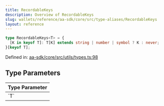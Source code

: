 ```yaml
---
title: RecordableKeys
description: Overview of RecordableKeys
slug: wallets/reference/aa-sdk/core/src/type-aliases/RecordableKeys
layout: reference
---
```


```ts
type RecordableKeys<T> = {
  [K in keyof T]: T[K] extends string | number | symbol ? K : never;
}[keyof T];
```

Defined in: [aa-sdk/core/src/utils/types.ts:98](https://github.com/alchemyplatform/aa-sdk/blob/5b9429f0f16dcd4ff822527b8de589e19e88faa7/aa-sdk/core/src/utils/types.ts#L98)

## Type Parameters

<table>
  <thead>
    <tr>
      <th align="left">Type Parameter</th>
    </tr>
  </thead>

  <tbody>
    <tr>
      <td>
        `T`
      </td>
    </tr>
  </tbody>
</table>
